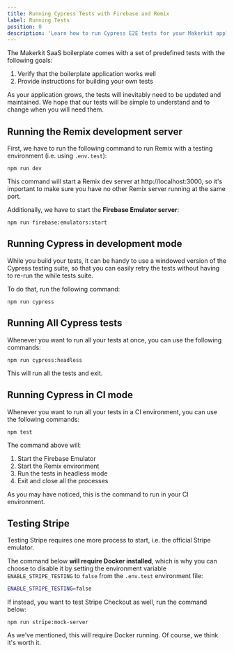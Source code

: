 ```yaml
---
title: Running Cypress Tests with Firebase and Remix
label: Running Tests
position: 0
description: 'Learn how to run Cypress E2E tests for your Makerkit application'
---
```


The Makerkit SaaS boilerplate comes with a set of predefined tests with the following goals:

1. Verify that the boilerplate application works well
2. Provide instructions for building your own tests

As your application grows, the tests will inevitably need to be updated and
maintained. We hope that our tests will be simple to understand and to
change when you will need them.

## Running the Remix development server

First, we have to run the following command to run Remix with a testing
environment (i.e. using `.env.test`):

```
npm run dev
```

This command will start a Remix dev server at http://localhost:3000, so
it's important to make sure you have no other Remix server running at the
same port.

Additionally, we have to start the **Firebase Emulator server**:

```
npm run firebase:emulators:start
```

## Running Cypress in development mode

While you build your tests, it can be handy to use a windowed version of the
Cypress testing suite, so that you can easily retry the tests without having
to re-run the while tests suite.

To do that, run the following command:

```
npm run cypress
```

## Running All Cypress tests

Whenever you want to run all your tests at once, you can use the following commands:

```
npm run cypress:headless
```

This will run all the tests and exit.

## Running Cypress in CI mode

Whenever you want to run all your tests in a CI
environment, you can use the following commands:

```
npm test
```

The command above will:

1. Start the Firebase Emulator
2. Start the Remix environment
3. Run the tests in headless mode
4. Exit and close all the processes

As you may have noticed, this is the command to run in your CI environment.

## Testing Stripe

Testing Stripe requires one more process to start, i.e. the official Stripe
emulator.

The command below **will require Docker installed**, which is why you can
choose to disable it by setting the environment variable `ENABLE_STRIPE_TESTING`
to `false` from the `.env.test` environment file:

```bash title=".env.test"
ENABLE_STRIPE_TESTING=false
```

If instead, you want to test Stripe Checkout as well, run the command below:

```
npm run stripe:mock-server
```

As we've mentioned, this will require Docker running. Of course, we think
it's worth it.
